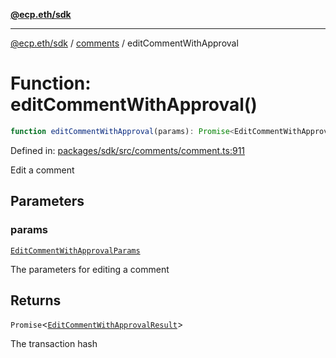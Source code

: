 [**@ecp.eth/sdk**](../../index.mdx)

***

[@ecp.eth/sdk](/sdk-reference/index.mdx) / [comments](/sdk-reference/comments/index.mdx) / editCommentWithApproval

# Function: editCommentWithApproval()

```ts
function editCommentWithApproval(params): Promise<EditCommentWithApprovalResult>;
```

Defined in: [packages/sdk/src/comments/comment.ts:911](https://github.com/ecp-eth/comments-monorepo/blob/main/packages/sdk/src/comments/comment.ts#L911)

Edit a comment

## Parameters

### params

[`EditCommentWithApprovalParams`](/sdk-reference/comments/type-aliases/EditCommentWithApprovalParams.mdx)

The parameters for editing a comment

## Returns

`Promise`\<[`EditCommentWithApprovalResult`](/sdk-reference/comments/type-aliases/EditCommentWithApprovalResult.mdx)\>

The transaction hash
